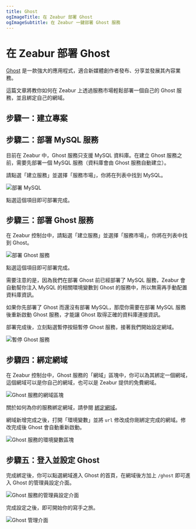 ```yaml
---
title: Ghost
ogImageTitle: 在 Zeabur 部署 Ghost
ogImageSubtitle: 在 Zeabur 一鍵部署 Ghost 服務
---
```



# 在 Zeabur 部署 Ghost

[Ghost](https://ghost.org/) 是一款強大的應用程式，適合新媒體創作者發布、分享並發展其內容業務。

這篇文章將教你如何在 Zeabur 上透過服務市場輕鬆部署一個自己的 Ghost 服務，並且綁定自己的網域。

## 步驟一：建立專案

<CreateProject />

## 步驟二：部署 MySQL 服務

目前在 Zeabur 中，Ghost 服務只支援 MySQL 資料庫。在建立 Ghost 服務之前，需要先部署一個 MySQL 服務（資料庫會由 Ghost 服務自動建立）。

請點選「建立服務」並選擇「服務市場」，你將在列表中找到 MySQL。

![部署 MySQL](/marketplace/ghost/deploy-mysql.png)

點選這個項目即可部署完成。

## 步驟三：部署 Ghost 服務

在 Zeabur 控制台中，請點選「建立服務」並選擇「服務市場」，你將在列表中找到 Ghost。

![部署 Ghost 服務](/marketplace/ghost/deploy-ghost.png)

點選這個項目即可部署完成。

<Callout>
需要注意的是，因為我們在部署 Ghost 前已經部署了 MySQL 服務，Zeabur
會自動幫你注入 MySQL 的相關環境變數到 Ghost
的服務中，所以無需再手動配置資料庫資訊。

如果你先部署了 Ghost 而還沒有部署 MySQL，那麼你需要在部署 MySQL
服務後重新啟動 Ghost 服務，才能讓 Ghost 取得正確的資料庫連接資訊。
</Callout>

部署完成後，立刻點選暫停按鈕暫停 Ghost 服務，接著我們開始設定網域。

![暫停 Ghost 服務](/marketplace/ghost/ghost-suspend.gif)

## 步驟四：綁定網域

在 Zeabur 控制台中，Ghost 服務的「網域」區塊中，你可以為其綁定一個網域，這個網域可以是你自己的網域，也可以是 Zeabur 提供的免費網域。

![Ghost 服務的網域區塊](/marketplace/ghost/ghost-domain.png)

關於如何為你的服務綁定網域，請參閱 [綁定網域](../deploy/domain-binding)。

網域新增完成之後，打開「環境變數」並將 `url` 修改成你剛綁定完成的網域。修改完成後 Ghost 會自動重新啟動。

![Ghost 服務的環境變數區塊](/marketplace/ghost/ghost-env.png)

## 步驟五：登入並設定 Ghost

完成綁定後，你可以點選網域進入 Ghost 的首頁，在網域後方加上 `/ghost` 即可進入 Ghost 的管理員設定介面。

![Ghost 服務的管理員設定介面](/marketplace/ghost/ghost-admin-config.png)

完成設定之後，即可開始你的寫手之旅。

![Ghost 管理介面](/marketplace/ghost/ghost-admin-dashboard.png)
